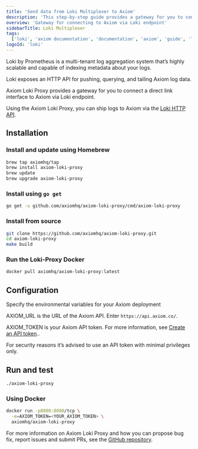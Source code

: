 ```yaml
---
title: 'Send data from Loki Multiplexer to Axiom'
description: 'This step-by-step guide provides a gateway for you to connect a direct link interface to Axiom via Loki endpoint.'
overview: 'Gateway for connecting to Axiom via Loki endpoint'
sidebarTitle: Loki Multiplexer
tags:
  ['loki', 'axiom documentation', 'documentation', 'axiom', 'guide', 'logs', 'loki logs', 'loki multiplexer', 'http api']
logoId: 'loki'
---
```


Loki by Prometheus is a multi-tenant log aggregation system that’s highly scalable and capable of indexing metadata about your logs.

Loki exposes an HTTP API for pushing, querying, and tailing Axiom log data.

Axiom Loki Proxy provides a gateway for you to connect a direct link interface to Axiom via Loki endpoint.

Using the Axiom Loki Proxy, you can ship logs to Axiom via the [Loki HTTP API](https://grafana.com/docs/loki/latest/reference/loki-http-api/#ingest-logs).

## Installation

### Install and update using Homebrew

```bash
brew tap axiomhq/tap
brew install axiom-loki-proxy
brew update
brew upgrade axiom-loki-proxy
```

### Install using `go get`

```bash
go get -u github.com/axiomhq/axiom-loki-proxy/cmd/axiom-loki-proxy
```

### Install from source

```bash
git clone https://github.com/axiomhq/axiom-loki-proxy.git
cd axiom-loki-proxy
make build
```

### Run the Loki-Proxy Docker

```bash
docker pull axiomhq/axiom-loki-proxy:latest
```

## Configuration

Specify the environmental variables for your Axiom deployment

AXIOM_URL is the URL of the Axiom API. Enter `https://api.axiom.co/`.

AXIOM_TOKEN is your Axiom API token. For more information, see [Create an API token](/reference/tokens)..

For security reasons it’s advised to use an API token with minimal privileges only.

## Run and test

```bash
./axiom-loki-proxy
```

### Using Docker

```bash
docker run -p8080:8080/tcp \
  -e=AXIOM_TOKEN=<YOUR_AXIOM_TOKEN> \
  axiomhq/axiom-loki-proxy

```

For more information on Axiom Loki Proxy and how you can propose bug fix, report issues and submit PRs, see the [GitHub repository](https://github.com/axiomhq/axiom-loki-proxy).
